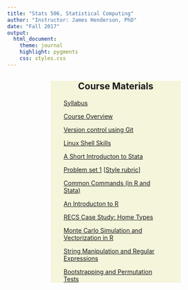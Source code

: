 ```yaml
---
title: "Stats 506, Statistical Computing"
author: "Instructor: James Henderson, PhD"
date: "Fall 2017"
output: 
  html_document:
    theme: journal
    highlight: pygments
    css: styles.css
---
```


<div style = "text-align: center; margin-left: 20%; margin-right: 20%; 
  background-color: beige">

## Course Materials 
  <div style = "text-align: left; margin-left: 10%; margin-right: 10%">
  <a href="./Syllabus.html">Syllabus</a>

  <a href="./Course_Overview.html">Course Overview</a>
  
  <a href="./Git.html">Version control using Git</a>
  
  <a href="./LinuxShellSkills.html">Linux Shell Skills</a>
  
  <a href="./Short_Introduction_to_Stata.html">A Short Introducton to Stata</a>

  <a href="./ProblemSet1.html">Problem set 1</a> [<a href="./StyleRubric.html">Style rubric</a>]

  <a href="./Language_Comparisons.html">Common Commands (in R and Stata)</a>

  <a href="./Introduction_to_R.html">An Introducton to R</a>

  <a href="./dplyr.html">RECS Case Study: Home Types</a>
  
  <a href="./MonteCarloSimulation.html">Monte Carlo Simulation and Vectorization in R</a>
  
  <a href="./StringManipulation.html">String Manipulation and Regular Expressions</a>
  
  <a href="./ComputationalMethods.html">Bootstrapping and Permutation Tests</a>
  </div>
</div>
